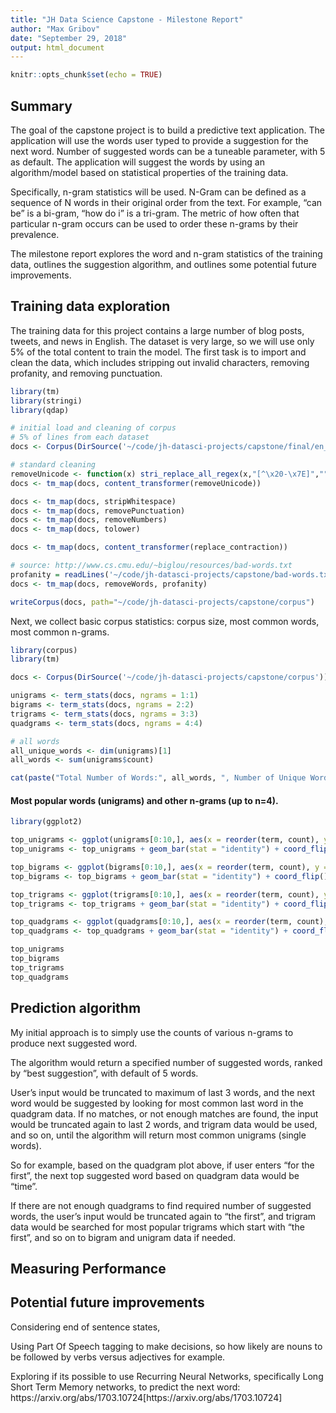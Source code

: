 ```yaml
---
title: "JH Data Science Capstone - Milestone Report"
author: "Max Gribov"
date: "September 29, 2018"
output: html_document
---
```


```r
knitr::opts_chunk$set(echo = TRUE)
```

## Summary

The goal of the capstone project is to build a predictive text application. The application will use the words user typed to provide a suggestion for the next word. Number of suggested words can be a tuneable parameter, with 5 as default. The application will suggest the words by using an algorithm/model based on statistical properties of the training data.

Specifically, n-gram statistics will be used. N-Gram can be defined as a sequence of N words in their original order from the text. For example, "can be" is a bi-gram, "how do i" is a tri-gram. The metric of how often that particular n-gram occurs can be used to order these n-grams by their prevalence. 

The milestone report explores the word and n-gram statistics of the training data, outlines the suggestion algorithm, and outlines some potential future improvements.


## Training data exploration

The training data for this project contains a large number of blog posts, tweets, and news in English.
The dataset is very large, so we will use only 5% of the total content to train the model.
The first task is to import and clean the data, which includes stripping out invalid characters, removing profanity, and removing punctuation.
```r
library(tm)
library(stringi)
library(qdap)

# initial load and cleaning of corpus
# 5% of lines from each dataset
docs <- Corpus(DirSource('~/code/jh-datasci-projects/capstone/final/en_US/smaller'))

# standard cleaning
removeUnicode <- function(x) stri_replace_all_regex(x,"[^\x20-\x7E]","")
docs <- tm_map(docs, content_transformer(removeUnicode))

docs <- tm_map(docs, stripWhitespace)
docs <- tm_map(docs, removePunctuation)
docs <- tm_map(docs, removeNumbers)
docs <- tm_map(docs, tolower)

docs <- tm_map(docs, content_transformer(replace_contraction))

# source: http://www.cs.cmu.edu/~biglou/resources/bad-words.txt
profanity = readLines('~/code/jh-datasci-projects/capstone/bad-words.txt')
docs <- tm_map(docs, removeWords, profanity)

writeCorpus(docs, path="~/code/jh-datasci-projects/capstone/corpus")
```


Next, we collect basic corpus statistics: corpus size, most common words, most common n-grams.
```r
library(corpus)
library(tm)

docs <- Corpus(DirSource('~/code/jh-datasci-projects/capstone/corpus'))

unigrams <- term_stats(docs, ngrams = 1:1)
bigrams <- term_stats(docs, ngrams = 2:2)
trigrams <- term_stats(docs, ngrams = 3:3)
quadgrams <- term_stats(docs, ngrams = 4:4)

# all words
all_unique_words <- dim(unigrams)[1]
all_words <- sum(unigrams$count)

cat(paste("Total Number of Words:", all_words, ", Number of Unique Words:", all_unique_words))

```


#### Most popular words (unigrams) and other n-grams (up to n=4).
```r
library(ggplot2)

top_unigrams <- ggplot(unigrams[0:10,], aes(x = reorder(term, count), y = count))
top_unigrams <- top_unigrams + geom_bar(stat = "identity") + coord_flip()  + labs(title = "Top 10 Unigrams")

top_bigrams <- ggplot(bigrams[0:10,], aes(x = reorder(term, count), y = count))
top_bigrams <- top_bigrams + geom_bar(stat = "identity") + coord_flip()  + labs(title = "Top 10 Bigrams")

top_trigrams <- ggplot(trigrams[0:10,], aes(x = reorder(term, count), y = count))
top_trigrams <- top_trigrams + geom_bar(stat = "identity") + coord_flip()  + labs(title = "Top 10 Trigrams")

top_quadgrams <- ggplot(quadgrams[0:10,], aes(x = reorder(term, count), y = count))
top_quadgrams <- top_quadgrams + geom_bar(stat = "identity") + coord_flip() + labs(title = "Top 10 Quadgrams")

top_unigrams
top_bigrams
top_trigrams
top_quadgrams
```


## Prediction algorithm

My initial approach is to simply use the counts of various n-grams to produce next suggested word.

The algorithm would return a specified number of suggested words, ranked by "best suggestion", with default of 5 words.

User's input would be truncated to maximum of last 3 words, and the next word would be suggested by looking for most common last word in the quadgram data. If no matches, or not enough matches are found, the input would be truncated again to last 2 words, and trigram data would be used, and so on, until the algorithm will return most common unigrams (single words). 

So for example, based on the quadgram plot above, if user enters "for the first", the next top suggested word based on quadgram data would be "time". 

If there are not enough quadgrams to find required number of suggested words, the user's input would be truncated again to "the first", and trigram data would be searched for most popular trigrams which start with "the first", and so on to bigram and unigram data if needed.


## Measuring Performance


## Potential future improvements

Considering end of sentence states, 

Using Part Of Speech tagging to make decisions, so how likely are nouns to be followed by verbs versus adjectives for example.

Exploring if its possible to use Recurring Neural Networks, specifically Long Short Term Memory networks, to predict the next word: https://arxiv.org/abs/1703.10724[https://arxiv.org/abs/1703.10724]

